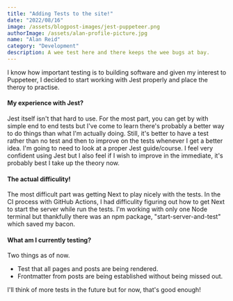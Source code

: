 ```yaml
---
title: "Adding Tests to the site!"
date: "2022/08/16"
image: /assets/blogpost-images/jest-puppeteer.png
authorImage: /assets/alan-profile-picture.jpg
name: "Alan Reid"
category: "Development"
description: A wee test here and there keeps the wee bugs at bay. 
---
```


I know how important testing is to building software and given my interest to Puppeteer, I decided to start working with Jest properly and place the theroy to practise. 

#### My experience with Jest?

Jest itself isn't that hard to use. For the most part, you can get by with simple end to end tests but I've come to learn there's probably a better way to do things than what I'm actually doing. Still, it's better to have a test rather than no test and then to improve on the tests whenever I get a better idea. I'm going to need to look at a proper Jest guide/course. I feel very confident using Jest but I also feel if I wish to improve in the immediate, it's probably best I take up the theory now. 

#### The actual difficulity!

The most difficult part was getting Next to play nicely with the tests. In the CI process with GitHub Actions, I had difficulity figuring out how to get Next to start the server while run the tests. I'm working with only one Node terminal but thankfully there was an npm package, "start-server-and-test" which saved my bacon. 

#### What am I currently testing?

Two things as of now.

* Test that all pages and posts are being rendered.
* Frontmatter from posts are being established without being missed out. 

I'll think of more tests in the future but for now, that's good enough!